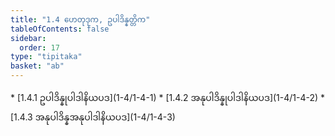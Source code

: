 ```yaml
---
title: "1.4 ဟေတုဒုက, ဥပါဒိန္နတ္တိက"
tableOfContents: false
sidebar:
  order: 17
type: "tipitaka"
basket: "ab"
---
```



<DynamicBreadcrumb />



<TableOfContents>
* [1.4.1 ဥပါဒိန္နုပါဒါနိယပဒ](1-4/1-4-1)
* [1.4.2 အနုပါဒိန္နုပါဒါနိယပဒ](1-4/1-4-2)
* [1.4.3 အနုပါဒိန္နအနုပါဒါနိယပဒ](1-4/1-4-3)
</TableOfContents>